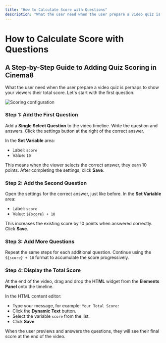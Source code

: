 ```yaml
---
title: "How to Calculate Score with Questions"
description: "What the user need when the user prepare a video quiz is perhaps to show your viewers their total score. Let's start with the first question."
---
```



# How to Calculate Score with Questions

## A Step-by-Step Guide to Adding Quiz Scoring in Cinema8

What the user need when the user prepare a video quiz is perhaps to show your viewers their total score. Let's start with the first question.

![Scoring configuration](/screenshot/questions/calculate-score-1.webp)

<Steps>

### Step 1: Add the First Question

Add a **Single Select Question** to the video timeline. Write the question and answers. Click the settings button at the right of the correct answer.

In the **Set Variable** area:

- Label: `score`
- Value: `10`

This means when the viewer selects the correct answer, they earn 10 points. After completing the settings, click **Save**.

### Step 2: Add the Second Question

Open the settings for the correct answer, just like before. In the **Set Variable** area:

- Label: `score`
- Value: `${score} + 10`

This increases the existing score by 10 points when answered correctly. Click **Save**.

### Step 3: Add More Questions

Repeat the same steps for each additional question. Continue using the `${score} + 10` format to accumulate the score progressively.

### Step 4: Display the Total Score

At the end of the video, drag and drop the **HTML** widget from the **Elements Panel** onto the timeline.

In the HTML content editor:

- Type your message, for example: `Your Total Score:`
- Click the **Dynamic Text** button.
- Select the variable `score` from the list.
- Click **Save**.

</Steps>

<Callout type="info">
When the user previews and answers the questions, they will see their final score at the end of the video.
</Callout>
